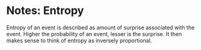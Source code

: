 # Notes: Entropy

Entropy of an event is described as amount of surprise associated with the event. Higher the
probability of an event, lesser is the surprise. It then makes sense to think of entropy as
inversely proportional.
